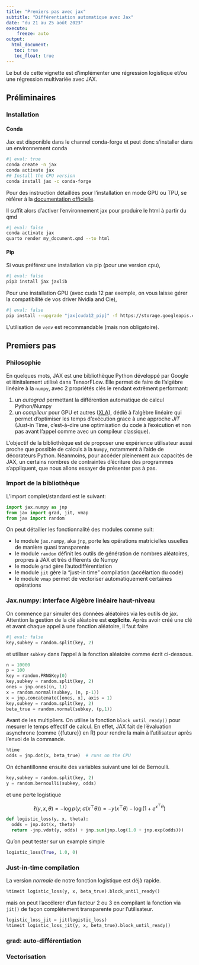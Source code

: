 ```yaml
---
title: "Premiers pas avec jax"
subtitle: "Différentiation automatique avec Jax"
date: "du 21 au 25 août 2023"
execute: 
    freeze: auto
output: 
  html_document:
   toc: true
   toc_float: true
---
```


Le but de cette vignette est d'implémenter une régression logistique et/ou une régression multivariée avec JAX.

## Préliminaires

### Installation 

#### Conda

Jax est disponible dans le channel conda-forge et peut donc s'installer dans un environnement conda

```bash
#| eval: true
conda create -n jax
conda activate jax
## Install the CPU version
conda install jax -c conda-forge
```

Pour des instruction détaillées pour l'installation en mode GPU ou TPU, se référer à la [documentation officielle](https://github.com/google/jax#installation). 

Il suffit alors d'activer l'environnement jax pour produire le html à partir du qmd

```bash
#| eval: false
conda activate jax
quarto render my_document.qmd --to html
```

#### Pip

Si vous préférez une installation via pip (pour une version cpu), 

```bash
#| eval: false
pip3 install jax jaxlib
```

Pour une installation GPU (avec cuda 12 par exemple, on vous laisse gérer la compatibilité de vos driver Nvidia and Cie),

```bash
#| eval: false
pip install --upgrade "jax[cuda12_pip]" -f https://storage.googleapis.com/jax-releases/jax_cuda_releases.html
```

L'utilisation de `venv` est recommandable (mais non obligatoire).

## Premiers pas 


### Philosophie

En quelques mots, JAX est une bibliothèque Python développé par Google et itinitalement utilisé dans TensorFLow. Elle permet de faire de l'algèbre linéaire à la `numpy`, avec 2 propriétés clés le rendant extrêment performant:

1. un *autograd* permettant la différention automatique de calcul Python/Numpy
2. un *compileur* pour GPU et autres ([XLA](https://www.tensorflow.org/xla)), dédié à l'algèbre linéaire qui permet d'optimiser les temps d'exécution grace à une approche *JIT* (Just-in Time, c'est-à-dire une optimisation du code à l'exécution et non pas avant l'appel comme avec un compileur classique).

L'objectif de la bibliothèque est de proposer une expérience utilisateur aussi proche que possible de calculs à la `Numpy`, notamment à l'aide de décorateurs Python. Néanmoins, pour accéder pleinement aux capacités de JAX, un certains nombres de contraintes d'écriture des programmes s'appliquent, que nous allons essayer de présenter pas à pas. 

### Import de la bibliothèque

L'import complet/standard est le suivant: 

```python
import jax.numpy as jnp
from jax import grad, jit, vmap
from jax import random
```

On peut détailler les fonctionnalité des modules comme suit:

- le module `jax.numpy`, aka `jnp`, porte les opérations matricielles usuelles de manière quasi transparente 
- le module `random` définit les outils de génération de nombres aléatoires, propres à JAX et très différents de Numpy 
- le module `grad` gère l'autodifférentiation
- le module `jit` gère la "just-in time" compilation (accélartion du code)
- le module `vmap` permet de vectoriser automatiquement certaines opérations

### Jax.numpy: interface Algèbre linéaire haut-niveau

On commence par simuler des données aléatoires via les outils de jax. Attention la gestion de la clé aléatoire est **explicite**. Après avoir créé une clé et avant chaque appel à une fonction aléatoire, il faut faire 

```python
#| eval: false
key,subkey = random.split(key, 2)
```

et utiliser `subkey` dans l'appel à la fonction aléatoire comme écrit ci-dessous. 

```python
n = 10000
p = 100
key = random.PRNGKey(0)
key,subkey = random.split(key, 2)
ones = jnp.ones((n, 1))
x = random.normal(subkey, (n, p-1))
x = jnp.concatenate([ones, x], axis = 1)
key,subkey = random.split(key, 2)
beta_true = random.normal(subkey, (p,1))
```

Avant de les multipliers. On utilise la fonction `block_until_ready()` pour mesurer le temps effectif de calcul. En effet, JAX fait de l'évaluation asynchrone (comme {{future}} en R) pour rendre la main à l'utilisateur après l'envoi de la commande. 

```python
%time
odds = jnp.dot(x, beta_true)  # runs on the CPU
```

On échantillonne ensuite des variables suivant une loi de Bernoulli. 

```python
key,subkey = random.split(key, 2)
y = random.bernoulli(subkey, odds)
```

et une perte logistique

$$\ell(y, x, \theta) = -\log p(y; \sigma(x^{\top}\theta)) = -y (x^\top \theta) - \log(1 + e^{x^\top \theta})$$

```python
def logistic_loss(y, x, theta):
  odds = jnp.dot(x, theta)
  return -jnp.vdot(y, odds) + jnp.sum(jnp.log(1.0 + jnp.exp(odds)))
```

Qu'on peut tester sur un example simple

```python
logistic_loss(True, 1.0, 0)
```

### Just-in-time compilation

La version *normale* de notre fonction logistique est déjà rapide. 

```python
%timeit logistic_loss(y, x, beta_true).block_until_ready()
```

mais on peut l'accélerer d'un facteur 2 ou 3 en compilant la fonction via `jit()` de façon complètement transparente pour l'utilisateur. 

```python
logistic_loss_jit = jit(logistic_loss)
%timeit logistic_loss_jit(y, x, beta_true).block_until_ready()
```

### grad: auto-différentiation





### Vectorisation
